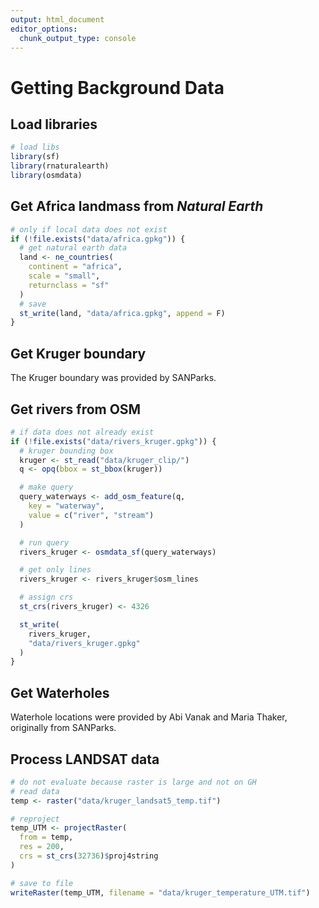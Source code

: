 ```yaml
---
output: html_document
editor_options: 
  chunk_output_type: console
---
```


# Getting Background Data

## Load libraries

```r
# load libs
library(sf)
library(rnaturalearth)
library(osmdata)
```

## Get Africa landmass from _Natural Earth_

```r
# only if local data does not exist
if (!file.exists("data/africa.gpkg")) {
  # get natural earth data
  land <- ne_countries(
    continent = "africa",
    scale = "small",
    returnclass = "sf"
  )
  # save
  st_write(land, "data/africa.gpkg", append = F)
}
```

## Get Kruger boundary

The Kruger boundary was provided by SANParks.

## Get rivers from OSM

```r
# if data does not already exist
if (!file.exists("data/rivers_kruger.gpkg")) {
  # kruger bounding box
  kruger <- st_read("data/kruger_clip/")
  q <- opq(bbox = st_bbox(kruger))

  # make query
  query_waterways <- add_osm_feature(q,
    key = "waterway",
    value = c("river", "stream")
  )

  # run query
  rivers_kruger <- osmdata_sf(query_waterways)

  # get only lines
  rivers_kruger <- rivers_kruger$osm_lines

  # assign crs
  st_crs(rivers_kruger) <- 4326

  st_write(
    rivers_kruger,
    "data/rivers_kruger.gpkg"
  )
}
```

## Get Waterholes

Waterhole locations were provided by Abi Vanak and Maria Thaker, originally from SANParks.

## Process LANDSAT data

```r
# do not evaluate because raster is large and not on GH
# read data
temp <- raster("data/kruger_landsat5_temp.tif")

# reproject
temp_UTM <- projectRaster(
  from = temp,
  res = 200,
  crs = st_crs(32736)$proj4string
)

# save to file
writeRaster(temp_UTM, filename = "data/kruger_temperature_UTM.tif")
```
